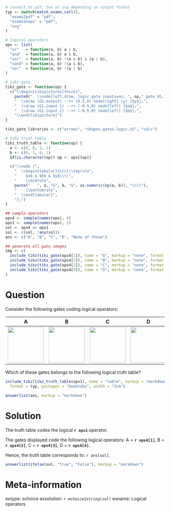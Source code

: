 ```r
# convert to pdf, tex or svg depending on output format
typ <- switch(match_exams_call(),
  "exams2pdf" = "pdf",
  "exams2nops" = "pdf",
  "svg"
)

# logical operators
ops <- list(
  "or"   = function(a, b) a | b,
  "and"  = function(a, b) a & b,
  "xor"  = function(a, b) !(a & b) & (a | b),
  "nand" = function(a, b) !(a & b),
  "nor"  = function(a, b) !(a | b)
)

# tikz gate
tikz_gate <- function(op) {
  c("\\begin{tikzpicture}[thick]",
    paste0("  \\node[left,draw, logic gate inputs=nn, ", op," gate US,fill=none,,scale=2.5] (G1) at (0,0) {};"),
    "  \\draw (G1.output) --++ (0.5,0) node[right] (y) {$y$};",
    "  \\draw (G1.input 1) --++ (-0.5,0) node[left] {$a$};",
    "  \\draw (G1.input 2) --++ (-0.5,0) node[left] {$b$};",
    "\\end{tikzpicture}")
}

tikz_gate_libraries <- c("arrows", "shapes.gates.logic.US", "calc")

# tikz truth table
tikz_truth_table <- function(op) {
  a <- c(0, 0, 1, 1)
  b <- c(0, 1, 0, 1)
  if(is.character(op)) op <- ops[[op]]

  c("\\node {",
    "  \\begin{tabular}{ccc}\\toprule",
    "    $a$ & $b$ & $y$\\\\",
    "    \\midrule",
    paste("   ", a, "&", b, "&", as.numeric(op(a, b)), "\\\\"),
    "    \\bottomrule",
    "  \\end{tabular}",
    "};")
}

## sample operators
ops4 <- sample(names(ops), 4)
ops1 <- sample(names(ops), 1)
sol <- ops4 == ops1
sol <- c(sol, !any(sol))
ans <- c("A", "B", "C", "D", "None of these")

## generate all gate images
img <- c(
  include_tikz(tikz_gate(ops4[1]), name = "A", markup = "none", format = typ, library = tikz_gate_libraries),
  include_tikz(tikz_gate(ops4[2]), name = "B", markup = "none", format = typ, library = tikz_gate_libraries),
  include_tikz(tikz_gate(ops4[3]), name = "C", markup = "none", format = typ, library = tikz_gate_libraries),
  include_tikz(tikz_gate(ops4[4]), name = "D", markup = "none", format = typ, library = tikz_gate_libraries)
)
```

Question
========
Consider the following gates coding logical operators:

|              A             |              B             |              C             |              D             |
|:--------------------------:|:--------------------------:|:--------------------------:|:--------------------------:|
| ![](`r img[1]`){width=3cm} | ![](`r img[2]`){width=3cm} | ![](`r img[3]`){width=3cm} | ![](`r img[4]`){width=3cm} |

Which of these gates belongs to the following logical truth table?
\
```r
include_tikz(tikz_truth_table(ops1), name = "table", markup = "markdown",
  format = typ, packages = "booktabs", width = "2cm")
```

```r
answerlist(ans, markup = "markdown")
```


Solution
========

The truth table codes the logical **`r ops1`** operator.

The gates displayed code the following logical operators:
A = **`r ops4[1]`**,
B = **`r ops4[2]`**,
C = **`r ops4[3]`**,
D = **`r ops4[4]`**.

Hence, the truth table corresponds to:
`r ans[sol]`.

```r
answerlist(ifelse(sol, "True", "False"), markup = "markdown")
```


Meta-information
================
extype: schoice
exsolution: `r mchoice2string(sol)`
exname: Logical operators
